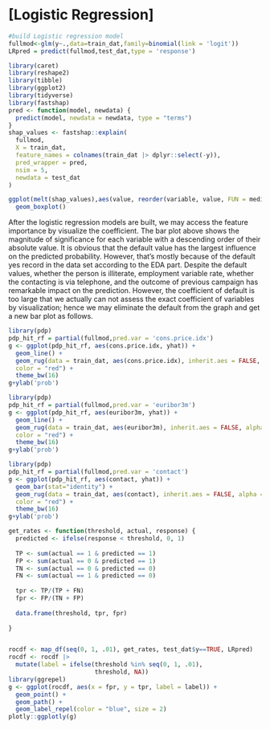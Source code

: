 # [Logistic Regression]


```r
#build Logistic regression model
fullmod<-glm(y~.,data=train_dat,family=binomial(link = 'logit'))
LRpred = predict(fullmod,test_dat,type = 'response')
```

```r
library(caret)
library(reshape2)
library(tibble)
library(ggplot2)
library(tidyverse)
library(fastshap)
pred <- function(model, newdata) {
  predict(model, newdata = newdata, type = "terms")
}
shap_values <- fastshap::explain(
  fullmod, 
  X = train_dat,           
  feature_names = colnames(train_dat |> dplyr::select(-y)),
  pred_wrapper = pred, 
  nsim = 5,
  newdata = test_dat
)

ggplot(melt(shap_values),aes(value, reorder(variable, value, FUN = median)))+
  geom_boxplot()
```
 After the logistic regression models are built, we may access the feature importance by visualize the coefficient. The bar plot above shows the magnitude of significance for each variable with a descending order of their absolute value. It is obvious that the default value has the largest influence on the predicted probability. However, that's mostly because of the default yes record in the data set according to the EDA part. Despite the default values, whether the person is illiterate, employment variable rate, whether the contacting is via telephone, and the outcome of previous campaign has remarkable impact on the prediction. However, the coefficient of default is too large that we actually can not assess the exact coefficient of variables by visualization; hence we may eliminate the default from the graph and get a new bar plot as follows.

```r
library(pdp)
pdp_hit_rf = partial(fullmod,pred.var = 'cons.price.idx')
g <- ggplot(pdp_hit_rf, aes(cons.price.idx, yhat)) +
  geom_line() +
  geom_rug(data = train_dat, aes(cons.price.idx), inherit.aes = FALSE, alpha = .5,
  color = "red") +
  theme_bw(16)
g+ylab('prob')
```
```r
library(pdp)
pdp_hit_rf = partial(fullmod,pred.var = 'euribor3m')
g <- ggplot(pdp_hit_rf, aes(euribor3m, yhat)) +
  geom_line() +
  geom_rug(data = train_dat, aes(euribor3m), inherit.aes = FALSE, alpha = .5,
  color = "red") +
  theme_bw(16)
g+ylab('prob')
```
```r
library(pdp)
pdp_hit_rf = partial(fullmod,pred.var = 'contact')
g <- ggplot(pdp_hit_rf, aes(contact, yhat)) +
  geom_bar(stat="identity") +
  geom_rug(data = train_dat, aes(contact), inherit.aes = FALSE, alpha = .5,
  color = "red") +
  theme_bw(16)
g+ylab('prob')
```   

```r
get_rates <- function(threshold, actual, response) {
  predicted <- ifelse(response < threshold, 0, 1)
  
  TP <- sum(actual == 1 & predicted == 1)
  FP <- sum(actual == 0 & predicted == 1)
  TN <- sum(actual == 0 & predicted == 0)
  FN <- sum(actual == 1 & predicted == 0)
  
  tpr <- TP/(TP + FN)
  fpr <- FP/(TN + FP)  
  
  data.frame(threshold, tpr, fpr)
  
}


rocdf <- map_df(seq(0, 1, .01), get_rates, test_dat$y==TRUE, LRpred)
rocdf <- rocdf |> 
  mutate(label = ifelse(threshold %in% seq(0, 1, .01),
                        threshold, NA))
library(ggrepel)
g <- ggplot(rocdf, aes(x = fpr, y = tpr, label = label)) +
  geom_point() +
  geom_path() +
  geom_label_repel(color = "blue", size = 2)
plotly::ggplotly(g)
```
